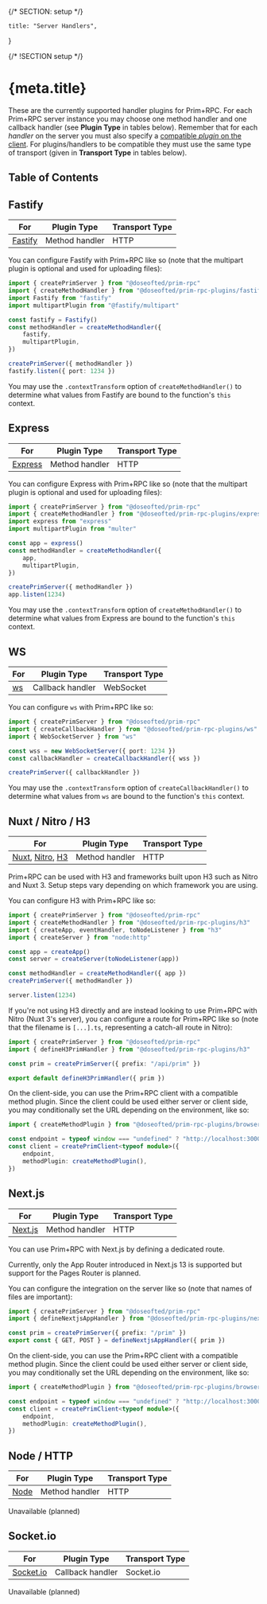 {/* SECTION: setup */}

	title: "Server Handlers",
}

{/* !SECTION setup */}

# {meta.title}

These are the currently supported handler plugins for Prim+RPC. For each Prim+RPC server instance you may choose one
method handler and one callback handler (see **Plugin Type** in tables below). Remember that for each _handler_ on the
server you must also specify a [compatible _plugin_ on the client](/docs/plugins/client). For plugins/handlers to be
compatible they must use the same type of transport (given in **Transport Type** in tables below).

## Table of Contents

## Fastify

| For                                           | Plugin Type    | Transport Type |
| --------------------------------------------- | -------------- | -------------- |
| [Fastify](https://github.com/fastify/fastify) | Method handler | HTTP           |

You can configure Fastify with Prim+RPC like so (note that the multipart plugin is optional and used for uploading
files):

```typescript
import { createPrimServer } from "@doseofted/prim-rpc"
import { createMethodHandler } from "@doseofted/prim-rpc-plugins/fastify"
import Fastify from "fastify"
import multipartPlugin from "@fastify/multipart"

const fastify = Fastify()
const methodHandler = createMethodHandler({
	fastify,
	multipartPlugin,
})

createPrimServer({ methodHandler })
fastify.listen({ port: 1234 })
```

You may use the `.contextTransform` option of `createMethodHandler()` to determine what values from Fastify are bound to
the function's `this` context.

## Express

| For                                             | Plugin Type    | Transport Type |
| ----------------------------------------------- | -------------- | -------------- |
| [Express](https://github.com/expressjs/express) | Method handler | HTTP           |

You can configure Express with Prim+RPC like so (note that the multipart plugin is optional and used for uploading
files):

```typescript
import { createPrimServer } from "@doseofted/prim-rpc"
import { createMethodHandler } from "@doseofted/prim-rpc-plugins/express"
import express from "express"
import multipartPlugin from "multer"

const app = express()
const methodHandler = createMethodHandler({
	app,
	multipartPlugin,
})

createPrimServer({ methodHandler })
app.listen(1234)
```

You may use the `.contextTransform` option of `createMethodHandler()` to determine what values from Express are bound to
the function's `this` context.

## WS

| For                                    | Plugin Type      | Transport Type |
| -------------------------------------- | ---------------- | -------------- |
| [ws](https://github.com/websockets/ws) | Callback handler | WebSocket      |

You can configure `ws` with Prim+RPC like so:

```typescript
import { createPrimServer } from "@doseofted/prim-rpc"
import { createCallbackHandler } from "@doseofted/prim-rpc-plugins/ws"
import { WebSocketServer } from "ws"

const wss = new WebSocketServer({ port: 1234 })
const callbackHandler = createCallbackHandler({ wss })

createPrimServer({ callbackHandler })
```

You may use the `.contextTransform` option of `createCallbackHandler()` to determine what values from `ws` are bound to
the function's `this` context.

## Nuxt / Nitro / H3

| For                                                                                                            | Plugin Type    | Transport Type |
| -------------------------------------------------------------------------------------------------------------- | -------------- | -------------- |
| [Nuxt](https://github.com/nuxt/nuxt), [Nitro](https://github.com/unjs/nitro), [H3](https://github.com/unjs/h3) | Method handler | HTTP           |

Prim+RPC can be used with H3 and frameworks built upon H3 such as Nitro and Nuxt 3. Setup steps vary depending on which
framework you are using.

You can configure H3 with Prim+RPC like so:

```typescript
import { createPrimServer } from "@doseofted/prim-rpc"
import { createMethodHandler } from "@doseofted/prim-rpc-plugins/h3"
import { createApp, eventHandler, toNodeListener } from "h3"
import { createServer } from "node:http"

const app = createApp()
const server = createServer(toNodeListener(app))

const methodHandler = createMethodHandler({ app })
createPrimServer({ methodHandler })

server.listen(1234)
```

If you're not using H3 directly and are instead looking to use Prim+RPC with Nitro (Nuxt 3's server), you can configure
a route for Prim+RPC like so (note that the filename is `[...].ts`, representing a catch-all route in Nitro):

```typescript api/[...].ts
import { createPrimServer } from "@doseofted/prim-rpc"
import { defineH3PrimHandler } from "@doseofted/prim-rpc-plugins/h3"

const prim = createPrimServer({ prefix: "/api/prim" })

export default defineH3PrimHandler({ prim })
```

On the client-side, you can use the Prim+RPC client with a compatible method plugin. Since the client could be used
either server or client side, you may conditionally set the URL depending on the environment, like so:

```typescript
import { createMethodPlugin } from "@doseofted/prim-rpc-plugins/browser"

const endpoint = typeof window === "undefined" ? "http://localhost:3000/prim" : "/prim"
const client = createPrimClient<typeof module>({
	endpoint,
	methodPlugin: createMethodPlugin(),
})
```

## Next.js

| For                                           | Plugin Type    | Transport Type |
| --------------------------------------------- | -------------- | -------------- |
| [Next.js](https://github.com/vercel/next.js/) | Method handler | HTTP           |

You can use Prim+RPC with Next.js by defining a dedicated route.

<Alert icon="carbon:information" type="alert-info">
	Currently, only the App Router introduced in Next.js 13 is supported but support for the Pages Router is planned.
</Alert>

You can configure the integration on the server like so (note that names of files are important):

```typescript app/prim/[[...prim]]/route.ts
import { createPrimServer } from "@doseofted/prim-rpc"
import { defineNextjsAppHandler } from "@doseofted/prim-rpc-plugins/nextjs"

const prim = createPrimServer({ prefix: "/prim" })
export const { GET, POST } = defineNextjsAppHandler({ prim })
```

On the client-side, you can use the Prim+RPC client with a compatible method plugin. Since the client could be used
either server or client side, you may conditionally set the URL depending on the environment, like so:

```typescript
import { createMethodPlugin } from "@doseofted/prim-rpc-plugins/browser"

const endpoint = typeof window === "undefined" ? "http://localhost:3000/prim" : "/prim"
const client = createPrimClient<typeof module>({
	endpoint,
	methodPlugin: createMethodPlugin(),
})
```

## Node / HTTP

| For                                           | Plugin Type    | Transport Type |
| --------------------------------------------- | -------------- | -------------- |
| [Node](https://nodejs.org/api/http.html#http) | Method handler | HTTP           |

<Alert icon="carbon:warning" type="alert-warning">
	Unavailable (planned)
</Alert>

## Socket.io

| For                                                | Plugin Type      | Transport Type |
| -------------------------------------------------- | ---------------- | -------------- |
| [Socket.io](https://github.com/socketio/socket.io) | Callback handler | Socket.io      |

<Alert icon="carbon:warning" type="alert-warning">
	Unavailable (planned)
</Alert>
